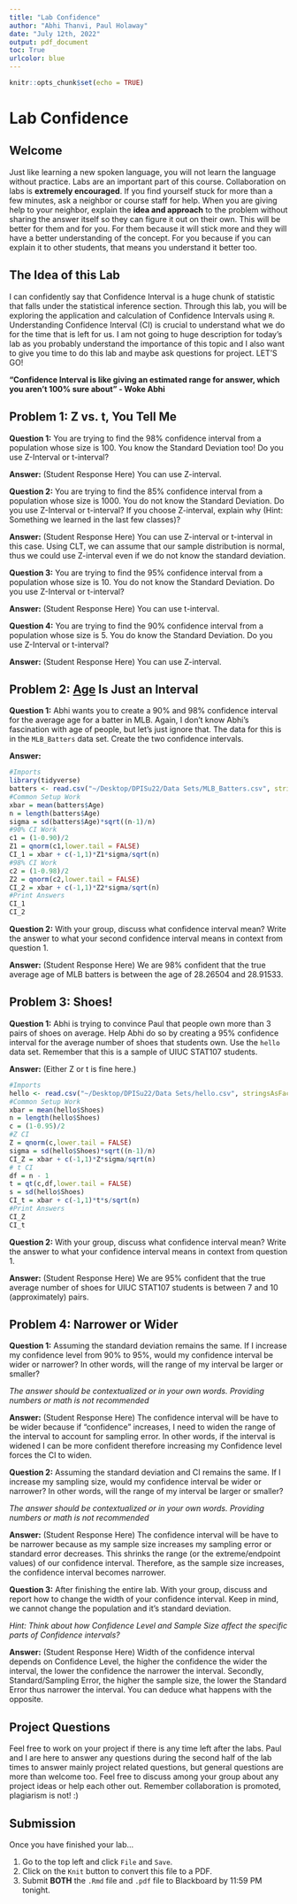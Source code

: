```yaml
---
title: "Lab Confidence"
author: "Abhi Thanvi, Paul Holaway"
date: "July 12th, 2022"
output: pdf_document
toc: True
urlcolor: blue
---
```


```r
knitr::opts_chunk$set(echo = TRUE)
```
\newpage

# Lab Confidence

## Welcome

Just like learning a new spoken language, you will not learn the language without practice. Labs are an important part of this course. Collaboration on labs is **extremely encouraged**. If you find yourself stuck for more than a few minutes, ask a neighbor or course staff for help. When you are giving help to your neighbor, explain the **idea and approach** to the problem without sharing the answer itself so they can figure it out on their own. This will be better for them and for you. For them because it will stick more and they will have a better understanding of the concept. For you because if you can explain it to other students, that means you understand it better too.

## The Idea of this Lab

I can confidently say that Confidence Interval is a huge chunk of statistic that falls under the statistical inference section. Through this lab, you will be exploring the application and calculation of Confidence Intervals using `R`. Understanding Confidence Interval (CI) is crucial to understand what we do for the time that is left for us. I am not going to huge description for today's lab as you probably understand the importance of this topic and I also want to give you time to do this lab and maybe ask questions for project. LET'S GO!

  **"Confidence Interval is like giving an estimated range for answer, which you aren't 100% sure about" -  Woke Abhi**

## Problem 1: Z vs. t, You Tell Me

**Question 1:** You are trying to find the 98% confidence interval from a population whose size is 100. You know the Standard Deviation too! Do you use Z-Interval or t-interval? 

**Answer:** (Student Response Here) You can use Z-interval. 

**Question 2:** You are trying to find the 85% confidence interval from a population whose size is 1000. You do not know the Standard Deviation. Do you use Z-Interval or t-interval? If you choose Z-interval, explain why (Hint: Something we learned in the last few classes)?

**Answer:** (Student Response Here) You can use Z-interval or t-interval in this case. Using CLT, we can assume that our sample distribution is normal, thus we could use Z-interval even if we do not know the standard deviation. 

**Question 3:** You are trying to find the 95% confidence interval from a population whose size is 10. You do not know the Standard Deviation. Do you use Z-Interval or t-interval? 

**Answer:** (Student Response Here) You can use t-interval. 

**Question 4:** You are trying to find the 90% confidence interval from a population whose size is 5. You do know the Standard Deviation. Do you use Z-Interval or t-interval? 

**Answer:** (Student Response Here) You can use Z-interval. 
\newpage

## Problem 2: [Age](https://www.youtube.com/watch?v=OVFsq9FQBlc) Is Just an Interval

**Question 1:** Abhi wants you to create a 90% and 98% confidence interval for the average age for a batter in MLB. Again, I don't know Abhi's fascination with age of people, but let's just ignore that. The data for this is in the `MLB_Batters` data set. Create the two confidence intervals.

**Answer:** 
```r
#Imports
library(tidyverse)
batters <- read.csv("~/Desktop/DPISu22/Data Sets/MLB_Batters.csv", stringsAsFactors=TRUE)
#Common Setup Work
xbar = mean(batters$Age)
n = length(batters$Age)
sigma = sd(batters$Age)*sqrt((n-1)/n)
#90% CI Work
c1 = (1-0.90)/2
Z1 = qnorm(c1,lower.tail = FALSE)
CI_1 = xbar + c(-1,1)*Z1*sigma/sqrt(n)
#98% CI Work
c2 = (1-0.98)/2
Z2 = qnorm(c2,lower.tail = FALSE)
CI_2 = xbar + c(-1,1)*Z2*sigma/sqrt(n)
#Print Answers
CI_1
CI_2
```

**Question 2:** With your group, discuss what confidence interval mean? Write the answer to what your second confidence interval means in context from question 1.

**Answer:** (Student Response Here) We are 98% confident that the true average age of MLB batters is between the age of 28.26504 and 28.91533.
\newpage

## Problem 3: Shoes!

**Question 1:** Abhi is trying to convince Paul that people own more than 3 pairs of shoes on average. Help Abhi do so by creating a 95% confidence interval for the average number of shoes that students own. Use the `hello` data set. Remember that this is a sample of UIUC STAT107 students.   

**Answer:** (Either Z or t is fine here.)
```r
#Imports
hello <- read.csv("~/Desktop/DPISu22/Data Sets/hello.csv", stringsAsFactors=TRUE)
#Common Setup Work
xbar = mean(hello$Shoes)
n = length(hello$Shoes)
c = (1-0.95)/2
#Z CI
Z = qnorm(c,lower.tail = FALSE)
sigma = sd(hello$Shoes)*sqrt((n-1)/n)
CI_Z = xbar + c(-1,1)*Z*sigma/sqrt(n)
# t CI
df = n - 1
t = qt(c,df,lower.tail = FALSE)
s = sd(hello$Shoes)
CI_t = xbar + c(-1,1)*t*s/sqrt(n)
#Print Answers
CI_Z
CI_t
```

**Question 2:** With your group, discuss what confidence interval mean? Write the answer to what your confidence interval means in context from question 1.

**Answer:** (Student Response Here) We are 95% confident that the true average number of shoes for UIUC STAT107 students is between 7 and 10 (approximately) pairs.
\newpage

## Problem 4: Narrower or Wider

**Question 1:** Assuming the standard deviation remains the same. If I increase my confidence level from 90% to 95%, would my confidence interval be wider or narrower? In other words, will the range of my interval be larger or smaller? 

*The answer should be contextualized or in your own words. Providing numbers or math is not recommended* 

**Answer:** (Student Response Here) The confidence interval will be have to be wider because if "confidence" increases, I need to widen the range of the interval to account for sampling error. In other words, if the interval is widened I can be more confident therefore increasing my Confidence level forces the CI to widen.

**Question 2:** Assuming the standard deviation and CI remains the same. If I increase my sampling size, would my confidence interval be wider or narrower? In other words, will the range of my interval be larger or smaller? 

*The answer should be contextualized or in your own words. Providing numbers or math is not recommended* 

**Answer:** (Student Response Here) The confidence interval will be have to be narrower because as my sample size increases my sampling error or standard error decreases. This shrinks the range (or the extreme/endpoint values) of our confidence interval. Therefore, as the sample size increases, the confidence interval becomes narrower.

**Question 3:** After finishing the entire lab. With your group, discuss and report how to change the width of your confidence interval. Keep in mind, we cannot change the population and it's standard deviation. 

*Hint: Think about how Confidence Level and Sample Size affect the specific parts of Confidence intervals?*

**Answer:** (Student Response Here) Width of the confidence interval depends on Confidence Level, the higher the confidence the wider the interval, the lower the confidence the narrower the interval. Secondly, Standard/Sampling Error, the higher the sample size, the lower the Standard Error thus narrower the interval. You can deduce what happens with the opposite.

## Project Questions

Feel free to work on your project if there is any time left after the labs. Paul and I are here to answer any questions during the second half of the lab times to answer mainly project related questions, but general questions are more than welcome too. Feel free to discuss among your group about any project ideas or help each other out. Remember collaboration is promoted, plagiarism is not! :)

## Submission
Once you have finished your lab...

1. Go to the top left and click `File` and `Save`.
2. Click on the `Knit` button to convert this file to a PDF.
3. Submit **BOTH** the `.Rmd` file and `.pdf` file to Blackboard by 11:59 PM tonight.